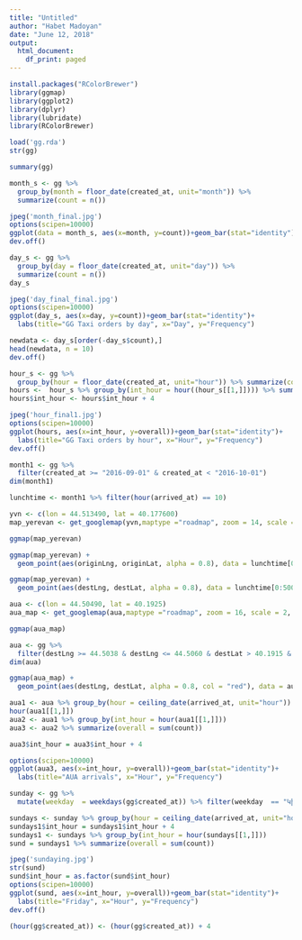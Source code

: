 ```yaml
---
title: "Untitled"
author: "Habet Madoyan"
date: "June 12, 2018"
output:
  html_document:
    df_print: paged
---
```


```r
install.packages("RColorBrewer")
library(ggmap)
library(ggplot2)
library(dplyr)
library(lubridate)
library(RColorBrewer)
```


```r
load('gg.rda')
str(gg)
```

\pagebreak
```r
summary(gg)
```

```r
month_s <- gg %>%
  group_by(month = floor_date(created_at, unit="month")) %>%
  summarize(count = n())

```


```r
jpeg('month_final.jpg')
options(scipen=10000)
ggplot(data = month_s, aes(x=month, y=count))+geom_bar(stat="identity") +  labs(title="GG Taxi orders by month", x="Day", y="Frequency")
dev.off()
```

```r
day_s <- gg %>%
  group_by(day = floor_date(created_at, unit="day")) %>%
  summarize(count = n())
day_s
```

```r
jpeg('day_final_final.jpg')
options(scipen=10000)
ggplot(day_s, aes(x=day, y=count))+geom_bar(stat="identity")+
  labs(title="GG Taxi orders by day", x="Day", y="Frequency")

newdata <- day_s[order(-day_s$count),]
head(newdata, n = 10)
dev.off()
```

```r

hour_s <- gg %>%
  group_by(hour = floor_date(created_at, unit="hour")) %>% summarize(count = n())
hours <-  hour_s %>% group_by(int_hour = hour((hour_s[[1,]]))) %>% summarize(overall = sum(count))
hours$int_hour <- hours$int_hour + 4

```

```r
jpeg('hour_final1.jpg')
options(scipen=10000)
ggplot(hours, aes(x=int_hour, y=overall))+geom_bar(stat="identity")+
  labs(title="GG Taxi orders by hour", x="Hour", y="Frequency")
dev.off()
```
```r
month1 <- gg %>%
  filter(created_at >= "2016-09-01" & created_at < "2016-10-01")
dim(month1)
```
\pagebreak


```r
lunchtime <- month1 %>% filter(hour(arrived_at) == 10)
```

\pagebreak


```r
yvn <- c(lon = 44.513490, lat = 40.177600)
map_yerevan <- get_googlemap(yvn,maptype ="roadmap", zoom = 14, scale = 2, key = "AIzaSyC8XXMKNuPyjsl1RIaNUREpE8XLfdkjSXQ")

ggmap(map_yerevan)
```


```r

ggmap(map_yerevan) +
  geom_point(aes(originLng, originLat, alpha = 0.8), data = lunchtime[0:500,],  na.rm = T, color = "red")

```

```r
ggmap(map_yerevan) +
  geom_point(aes(destLng, destLat, alpha = 0.8), data = lunchtime[0:500,], na.rm = TRUE , color = "red")
```

```r
aua <- c(lon = 44.50490, lat = 40.1925)
aua_map <- get_googlemap(aua,maptype ="roadmap", zoom = 16, scale = 2, key = "AIzaSyC8XXMKNuPyjsl1RIaNUREpE8XLfdkjSXQ")

ggmap(aua_map)
```

```r
aua <- gg %>%
  filter(destLng >= 44.5038 & destLng <= 44.5060 & destLat > 40.1915 & destLat < 40.1930)
dim(aua)
```

```r
ggmap(aua_map) +
  geom_point(aes(destLng, destLat, alpha = 0.8, col = "red"), data = aua, na.rm = TRUE)

```

```r
aua1 <- aua %>% group_by(hour = ceiling_date(arrived_at, unit="hour")) %>% summarize(count = n())
hour(aua1[[1,]])
aua2 <- aua1 %>% group_by(int_hour = hour(aua1[[1,]]))
aua3 <- aua2 %>% summarize(overall = sum(count))

aua3$int_hour = aua3$int_hour + 4
```

```r

options(scipen=10000)
ggplot(aua3, aes(x=int_hour, y=overall))+geom_bar(stat="identity")+
  labs(title="AUA arrivals", x="Hour", y="Frequency") 

```


```r
sunday <- gg %>%
  mutate(weekday  = weekdays(gg$created_at)) %>% filter(weekday  == "Կիրակի")

sundays <- sunday %>% group_by(hour = ceiling_date(arrived_at, unit="hour"))%>% summarize(count = n())
sundays1$int_hour = sundays1$int_hour + 4 
sundays1 <- sundays %>% group_by(int_hour = hour(sundays[[1,]]))
sund = sundays1 %>% summarize(overall = sum(count))
```

```r
jpeg('sundaying.jpg')
str(sund)
sund$int_hour = as.factor(sund$int_hour)
options(scipen=10000)
ggplot(sund, aes(x=int_hour, y=overall))+geom_bar(stat="identity")+
  labs(title="Friday", x="Hour", y="Frequency")
dev.off()

(hour(gg$created_at)) <- (hour(gg$created_at)) + 4 
```
